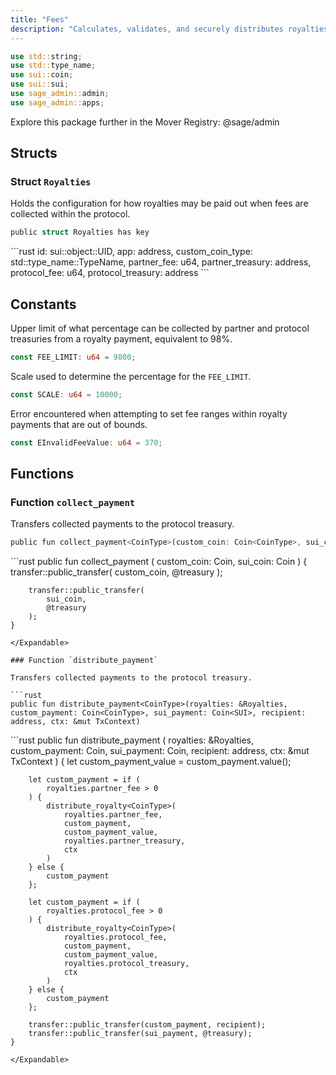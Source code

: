```yaml
---
title: "Fees"
description: "Calculates, validates, and securely distributes royalties and fees according to economic parameters."
---
```


```rust
use std::string;
use std::type_name;
use sui::coin;
use sui::sui;
use sage_admin::admin;
use sage_admin::apps;
```

<Tip>
  Explore this package further in the Mover Registry: @sage/admin
</Tip>

## Structs

### Struct `Royalties`

Holds the configuration for how royalties may be paid out when fees are collected within the protocol.

```rust
public struct Royalties has key
```

<Expandable title="Fields">
  ```rust
    id: sui::object::UID,
    app: address,
    custom_coin_type: std::type_name::TypeName,
    partner_fee: u64,
    partner_treasury: address,
    protocol_fee: u64,
    protocol_treasury: address
  ```
</Expandable>

## Constants

Upper limit of what percentage can be collected by partner and protocol treasuries from a royalty payment, equivalent to 98%.

```rust
const FEE_LIMIT: u64 = 9800;
```

Scale used to determine the percentage for the `FEE_LIMIT`.

```rust
const SCALE: u64 = 10000;
```

Error encountered when attempting to set fee ranges within royalty payments that are out of bounds.

```rust
const EInvalidFeeValue: u64 = 370;
```

## Functions

### Function `collect_payment`

Transfers collected payments to the protocol treasury.

```rust
public fun collect_payment<CoinType>(custom_coin: Coin<CoinType>, sui_coin: Coin<SUI>)
```

<Expandable title="Implementation">
  ```rust
    public fun collect_payment<CoinType> (
        custom_coin: Coin<CoinType>,
        sui_coin: Coin<SUI>
    ) {
        transfer::public_transfer(
            custom_coin,
            @treasury
        );
  
        transfer::public_transfer(
            sui_coin,
            @treasury
        );
    }
  ```
</Expandable>

### Function `distribute_payment`

Transfers collected payments to the protocol treasury.

```rust
public fun distribute_payment<CoinType>(royalties: &Royalties, custom_payment: Coin<CoinType>, sui_payment: Coin<SUI>, recipient: address, ctx: &mut TxContext)
```

<Expandable title="Implementation">
  ```rust
    public fun distribute_payment<CoinType> (
        royalties: &Royalties,
        custom_payment: Coin<CoinType>,
        sui_payment: Coin<SUI>,
        recipient: address,
        ctx: &mut TxContext
    ) {
        let custom_payment_value = custom_payment.value();
  
        let custom_payment = if (
            royalties.partner_fee > 0
        ) {
            distribute_royalty<CoinType>(
                royalties.partner_fee,
                custom_payment,
                custom_payment_value,
                royalties.partner_treasury,
                ctx
            )
        } else {
            custom_payment
        };
  
        let custom_payment = if (
            royalties.protocol_fee > 0
        ) {
            distribute_royalty<CoinType>(
                royalties.protocol_fee,
                custom_payment,
                custom_payment_value,
                royalties.protocol_treasury,
                ctx
            )
        } else {
            custom_payment
        };
  
        transfer::public_transfer(custom_payment, recipient);
        transfer::public_transfer(sui_payment, @treasury);
    }
  ```
</Expandable>